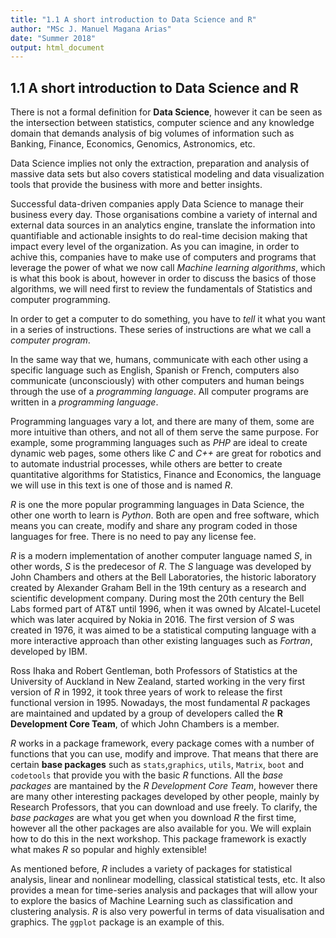 ```yaml
---
title: "1.1 A short introduction to Data Science and R"
author: "MSc J. Manuel Magana Arias"
date: "Summer 2018"
output: html_document
---
```


## 1.1 A short introduction to Data Science and R

There is not a formal definition for **Data Science**, however it can be seen as the intersection between statistics, computer science and any knowledge domain that demands analysis of big volumes of information such as Banking, Finance, Economics, Genomics, Astronomics, etc.

Data Science implies not only the extraction, preparation and analysis of massive data sets but also covers statistical modeling and data visualization tools that provide the business with more and better insights.

Successful data-driven companies apply Data Science to manage their business every day. Those organisations combine a variety of internal and external data sources in an analytics engine, translate the information into quantifiable and actionable insights to do real-time decision making that impact every level of the organization. As you can imagine, in order to achive this, companies have to make use of computers and programs that leverage the power of what we now call *Machine learning algorithms*, which is what this book is about, however in order to discuss the basics of those algorithms, we will need first to review the fundamentals of Statistics and computer programming.

In order to get a computer to do something, you have to *tell* it what you want in a series of instructions. These series of instructions are what we call a *computer program*.

In the same way that we, humans, communicate with each other using a specific language such as English, Spanish or French, computers also communicate (unconsciously) with other computers and human beings through the use of a *programming language*. All computer programs are written in a *programming language*. 

Programming languages vary a lot, and there are many of them, some are more intuitive than others, and not all of them serve the same purpose. For example, some programming languages such as *PHP* are ideal to create dynamic web pages, some others like *C* and *C++* are great for robotics and to automate industrial processes, while others are better to create quantitative algorithms for Statistics, Finance and Economics, the language we will use in this text is one of those and is named *R*.


*R* is one the more popular programming languages in Data Science, the other one worth to learn is *Python*. Both are open and free software, which means you can create, modify and share any program coded in those languages for free. There is no need to pay any license fee. 

*R* is a modern implementation of another computer language named *S*, in other words, *S* is the predecesor of *R*. The *S* language was developed by John Chambers and others at the Bell Laboratories, the historic laboratory created by Alexander Graham Bell in the 19th century as a research and scientific development company. During most the 20th century the Bell Labs formed part of AT&T until 1996, when it was owned by Alcatel-Lucetel which was later acquired by Nokia in 2016. The first version of *S* was created in 1976, it was aimed to be a statistical computing language with a more interactive approach than other existing languages such as *Fortran*, developed by IBM.

Ross Ihaka and Robert Gentleman, both Professors of Statistics at the University of Auckland in New Zealand, started working in the very first version of *R* in 1992, it took three years of work to release the first functional version in 1995. Nowadays, the most fundamental *R* packages are maintained and updated by a group of developers called the **R Development Core Team**, of which John Chambers is a member.

*R* works in a package framework, every package comes with a number of functions that you can use, modify and improve. That means that there are certain **base packages** such as `stats`,`graphics`, `utils`, `Matrix`, `boot` and `codetools` that provide you with the basic *R* functions. All the *base packages* are mantained by the *R Development Core Team*, however there are many other interesting packages developed by other people, mainly by Research Professors, that you can download and use freely. To clarify, the *base packages* are what you get when you download *R* the first time, however all the other packages are also available for you. We will explain how to do this in the next workshop. This package framework is exactly what makes *R* so popular and highly extensible!

As mentioned before, *R* includes a variety of packages for statistical analysis, linear and nonlinear modelling, classical statistical tests, etc. It also provides a mean for time-series analysis and packages that will allow your to explore the basics of Machine Learning such as classification and clustering analysis. *R* is also very powerful in terms of data visualisation and graphics. The `ggplot` package is an example of this.